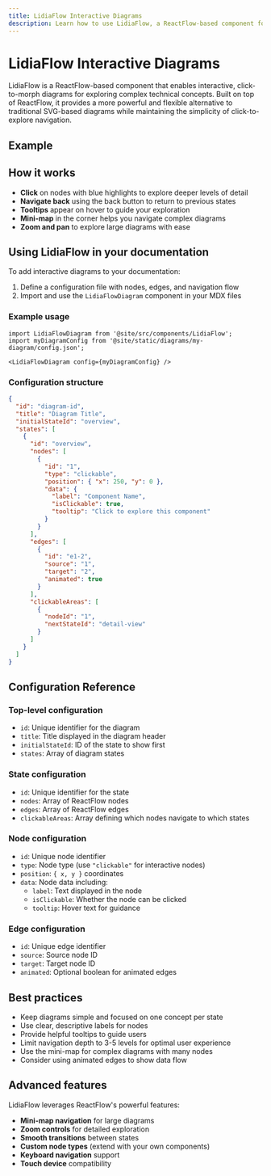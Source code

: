 ```yaml
---
title: LidiaFlow Interactive Diagrams
description: Learn how to use LidiaFlow, a ReactFlow-based component for creating interactive, click-to-explore diagrams in your Arbitrum documentation
---
```



# LidiaFlow Interactive Diagrams

LidiaFlow is a ReactFlow-based component that enables interactive, click-to-morph diagrams for exploring complex technical concepts. Built on top of ReactFlow, it provides a more powerful and flexible alternative to traditional SVG-based diagrams while maintaining the simplicity of click-to-explore navigation.

## Example

<LidiaFlowDiagram config={exampleConfig} />

## How it works

- **Click** on nodes with blue highlights to explore deeper levels of detail
- **Navigate back** using the back button to return to previous states
- **Tooltips** appear on hover to guide your exploration
- **Mini-map** in the corner helps you navigate complex diagrams
- **Zoom and pan** to explore large diagrams with ease

## Using LidiaFlow in your documentation

To add interactive diagrams to your documentation:

1. Define a configuration file with nodes, edges, and navigation flow
2. Import and use the `LidiaFlowDiagram` component in your MDX files

### Example usage

```mdx
import LidiaFlowDiagram from '@site/src/components/LidiaFlow';
import myDiagramConfig from '@site/static/diagrams/my-diagram/config.json';

<LidiaFlowDiagram config={myDiagramConfig} />
```

### Configuration structure

```json
{
  "id": "diagram-id",
  "title": "Diagram Title",
  "initialStateId": "overview",
  "states": [
    {
      "id": "overview",
      "nodes": [
        {
          "id": "1",
          "type": "clickable",
          "position": { "x": 250, "y": 0 },
          "data": {
            "label": "Component Name",
            "isClickable": true,
            "tooltip": "Click to explore this component"
          }
        }
      ],
      "edges": [
        {
          "id": "e1-2",
          "source": "1",
          "target": "2",
          "animated": true
        }
      ],
      "clickableAreas": [
        {
          "nodeId": "1",
          "nextStateId": "detail-view"
        }
      ]
    }
  ]
}
```

## Configuration Reference

### Top-level configuration

- `id`: Unique identifier for the diagram
- `title`: Title displayed in the diagram header
- `initialStateId`: ID of the state to show first
- `states`: Array of diagram states

### State configuration

- `id`: Unique identifier for the state
- `nodes`: Array of ReactFlow nodes
- `edges`: Array of ReactFlow edges
- `clickableAreas`: Array defining which nodes navigate to which states

### Node configuration

- `id`: Unique node identifier
- `type`: Node type (use `"clickable"` for interactive nodes)
- `position`: `{ x, y }` coordinates
- `data`: Node data including:
  - `label`: Text displayed in the node
  - `isClickable`: Whether the node can be clicked
  - `tooltip`: Hover text for guidance

### Edge configuration

- `id`: Unique edge identifier
- `source`: Source node ID
- `target`: Target node ID
- `animated`: Optional boolean for animated edges

## Best practices

- Keep diagrams simple and focused on one concept per state
- Use clear, descriptive labels for nodes
- Provide helpful tooltips to guide users
- Limit navigation depth to 3-5 levels for optimal user experience
- Use the mini-map for complex diagrams with many nodes
- Consider using animated edges to show data flow

## Advanced features

LidiaFlow leverages ReactFlow's powerful features:

- **Mini-map navigation** for large diagrams
- **Zoom controls** for detailed exploration
- **Smooth transitions** between states
- **Custom node types** (extend with your own components)
- **Keyboard navigation** support
- **Touch device** compatibility
